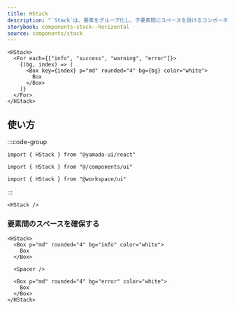 ```yaml
---
title: HStack
description: "`Stack`は、要素をグループ化し、子要素間にスペースを設けるコンポーネントです。`HStack`は、子要素を水平方向にスタックするために使用されます。"
storybook: components-stack--horizontal
source: components/stack
---
```


```tsx preview
<HStack>
  <For each={["info", "success", "warning", "error"]}>
    {(bg, index) => (
      <Box key={index} p="md" rounded="4" bg={bg} color="white">
        Box
      </Box>
    )}
  </For>
</HStack>
```

## 使い方

:::code-group

```tsx [package]
import { HStack } from "@yamada-ui/react"
```

```tsx [alias]
import { HStack } from "@/components/ui"
```

```tsx [monorepo]
import { HStack } from "@workspace/ui"
```

:::

```tsx
<HStack />
```

### 要素間のスペースを確保する

```tsx preview
<HStack>
  <Box p="md" rounded="4" bg="info" color="white">
    Box
  </Box>

  <Spacer />

  <Box p="md" rounded="4" bg="error" color="white">
    Box
  </Box>
</HStack>
```
